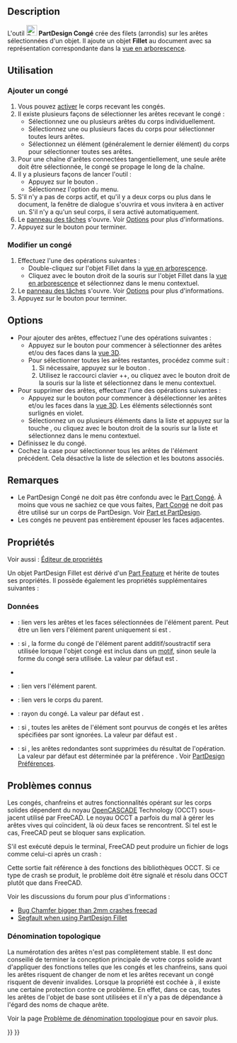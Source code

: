 <languages/>

{{Docnav/fr
|[[PartDesign_Boolean/fr|Opération booléenne]]
|[[PartDesign_Chamfer/fr|Chanfrein]]
|[[PartDesign_Workbench/fr|Atelier PartDesign]]
|IconL=PartDesign_Boolean.svg
|IconR=PartDesign_Chamfer.svg
|IconC=Workbench_PartDesign.svg
}}

{{GuiCommand/fr
|Name=PartDesign Fillet
|Name/fr=PartDesign Congé 
|MenuLocation=PartDesign → Appliquer une fonction d'habillage → Congé
|Workbenches=[[PartDesign_Workbench/fr|PartDesign]]
|SeeAlso=[[PartDesign_Chamfer/fr|PartDesign Chanfrein]]
}}

== Description ==

L'outil [[Image:PartDesign_Fillet.svg|24px]] '''PartDesign Congé''' crée des filets (arrondis) sur les arêtes sélectionnées d'un objet. Il ajoute un objet '''Fillet''' au document avec sa représentation correspondante dans la [[Tree_view/fr|vue en arborescence]].

<span id="Usage"></span>
== Utilisation ==

<span id="Add_a_fillet"></span>
=== Ajouter un congé ===

# Vous pouvez [[PartDesign_Body/fr#Statut_actif|activer]] le corps recevant les congés.
# Il existe plusieurs façons de sélectionner les arêtes recevant le congé :
#* Sélectionnez une ou plusieurs arêtes du corps individuellement.
#* Sélectionnez une ou plusieurs faces du corps pour sélectionner toutes leurs arêtes.
#* Sélectionnez un élément (généralement le dernier élément) du corps pour sélectionner toutes ses arêtes.
# Pour une chaîne d'arêtes connectées tangentiellement, une seule arête doit être sélectionnée, le congé se propage le long de la chaîne.
# Il y a plusieurs façons de lancer l'outil :
#* Appuyez sur le bouton {{Button|[[Image:PartDesign_Fillet.svg|16px]] [[PartDesign_Fillet/fr|Congé]]}}.
#* Sélectionnez l'option {{MenuCommand|PartDesign → Appliquer une fonction d'habillage → [[Image:PartDesign_Fillet.svg|16px]] Congé}} du menu.
# S'il n'y a pas de corps actif, et qu'il y a deux corps ou plus dans le document, la fenêtre de dialogue {{MenuCommand|Corps actif requis}} s'ouvrira et vous invitera à en activer un. S'il n'y a qu'un seul corps, il sera activé automatiquement.
# Le [[Task_panel/fr|panneau des tâches]] {{MenuCommand|Paramètres du congé}} s'ouvre. Voir [[#Options|Options]] pour plus d'informations.
# Appuyez sur le bouton {{Button|OK}} pour terminer.

<span id="Edit_a_fillet"></span>
=== Modifier un congé ===

# Effectuez l'une des opérations suivantes :
#* Double-cliquez sur l'objet Fillet dans la [[Tree_view/fr|vue en arborescence]].
#* Cliquez avec le bouton droit de la souris sur l'objet Fillet dans la [[Tree_view/fr|vue en arborescence]] et sélectionnez {{MenuCommand|Modifier le congé}} dans le menu contextuel.
# Le [[Task_panel/fr|panneau des tâches]] {{MenuCommand|Paramètres du congé}} s'ouvre. Voir [[#Options|Options]] pour plus d'informations.
# Appuyez sur le bouton {{Button|OK}} pour terminer.

==Options==

* Pour ajouter des arêtes, effectuez l'une des opérations suivantes :
** Appuyez sur le bouton {{Button|Ajouter}} pour commencer à sélectionner des arêtes et/ou des faces dans la [[3D_view/fr|vue 3D]].
** Pour sélectionner toutes les arêtes restantes, procédez comme suit :
**# Si nécessaire, appuyez sur le bouton {{Button|Ajouter}}.
**# Utilisez le raccourci clavier {{KEY|Ctrl}}+{{KEY|Shift}}+{{KEY|A}}, ou cliquez avec le bouton droit de la souris sur la liste et sélectionnez {{MenuCommand|Ajouter toutes les arêtes}} dans le menu contextuel.
* Pour supprimer des arêtes, effectuez l'une des opérations suivantes :
** Appuyez sur le bouton {{Button|Supprimer}} pour commencer à désélectionner les arêtes et/ou les faces dans la [[3D_view/fr|vue 3D]]. Les éléments sélectionnés sont surlignés en violet.
** Sélectionnez un ou plusieurs éléments dans la liste et appuyez sur la touche {{KEY|Suppr}}, ou cliquez avec le bouton droit de la souris sur la liste et sélectionnez {{MenuCommand|Supprimer}} dans le menu contextuel.
* Définissez le {{MenuCommand|Rayon}} du congé.
* Cochez la case {{MenuCommand|Ajouter toutes les arêtes}} pour sélectionner tous les arêtes de l'élément précédent. Cela désactive la liste de sélection et les boutons associés.

<span id="Notes"></span>
== Remarques ==

* Le PartDesign Congé ne doit pas être confondu avec le [[Part_Fillet/fr|Part Congé]]. À moins que vous ne sachiez ce que vous faites, [[Part_Fillet/fr|Part Congé]] ne doit pas être utilisé sur un corps de PartDesign. Voir [[Part_and_PartDesign/fr|Part et PartDesign]].
* Les congés ne peuvent pas entièrement épouser les faces adjacentes.

<span id="Properties"></span>
==Propriétés==

Voir aussi : [[Property_editor/fr|Éditeur de propriétés]]

Un objet PartDesign Fillet est dérivé d'un [[Part_Feature/fr|Part Feature]] et hérite de toutes ses propriétés. Il possède également les propriétés supplémentaires suivantes :

<span id="Data"></span>
===Données===

{{Properties_Title|Base}}

* {{PropertyData|Base|LinkSub}} : lien vers les arêtes et les faces sélectionnées de l'élément parent. Peut être un lien vers l'élément parent uniquement si {{PropertyData|Use All Edges}} est {{TRUE}}.
* {{PropertyData|Support Transform|Bool}} : si {{TRUE}}, la forme du congé de l'élément parent additif/soustractif sera utilisée lorsque l'objet congé est inclus dans un [[PartDesign_Workbench/fr#Outils_de_transformation|motif]], sinon seule la forme du congé sera utilisée. La valeur par défaut est {{FALSE}}.
* {{PropertyData|Add Sub Shape|PartShape|hidden}}
* {{PropertyData|Base Feature|Link|hidden}} : lien vers l'élément parent.
* {{PropertyData|_ Body|LinkHidden|hidden}} : lien vers le corps du parent.

{{Properties_Title|Fillet}}

* {{PropertyData|Radius|QuantityConstraint}} : rayon du congé. La valeur par défaut est {{value|1 mm}}.
* {{PropertyData|Use All Edges|Bool}} : si {{TRUE}}, toutes les arêtes de l'élément sont pourvus de congés et les arêtes spécifiées par {{PropertyData|Base}} sont ignorées. La valeur par défaut est {{FALSE}}.

{{Properties_Title|Part Design}}

* {{PropertyData|Refine|Bool}} : si {{TRUE}}, les arêtes redondantes sont supprimées du résultat de l'opération. La valeur par défaut est déterminée par la préférence {{MenuCommand|Affiner les modèles automatiquement après une opération sur une esquisse}}. Voir [[PartDesign_Preferences/fr#G.C3.A9n.C3.A9ral|PartDesign Préférences]].

<span id="Known_issues"></span>
== Problèmes connus ==

Les congés, chanfreins et autres fonctionnalités opérant sur les corps solides dépendent du noyau [[OpenCASCADE/fr|OpenCASCADE]] Technology (OCCT) sous-jacent utilisé par FreeCAD. Le noyau OCCT a parfois du mal à gérer les arêtes vives qui coïncident, là où deux faces se rencontrent. Si tel est le cas, FreeCAD peut se bloquer sans explication.

S'il est exécuté depuis le terminal, FreeCAD peut produire un fichier de logs comme celui-ci après un crash :

{{code|lang=text|code=
#1  0x7fff63d660ba in BRep_Tool::Curve(TopoDS_Edge const&, TopLoc_Location&, double&, double&) from /usr/lib/x86_64-linux-gnu/libTKBRep.so.7+0x2a
#2  0x7fff63d69546 in BRep_Tool::Curve(TopoDS_Edge const&, double&, double&) from /usr/lib/x86_64-linux-gnu/libTKBRep.so.7+0x46
#3  0x7fff71f4fef5 in ChFi3d_Builder::PerformIntersectionAtEnd(int) from /usr/lib/x86_64-linux-gnu/libTKFillet.so.7+0x3b05
#4  0x7fff71f58307 in ChFi3d_Builder::PerformOneCorner(int, bool) from /usr/lib/x86_64-linux-gnu/libTKFillet.so.7+0x1097
#5  0x7fff71ef6218 in ChFi3d_Builder::PerformFilletOnVertex(int) from /usr/lib/x86_64-linux-gnu/libTKFillet.so.7+0x4e8
#6  0x7fff71ef71d1 in ChFi3d_Builder::Compute() from /usr/lib/x86_64-linux-gnu/libTKFillet.so.7+0xe31
#7  0x7fff720ad7c3 in BRepFilletAPI_MakeChamfer::Build() from /usr/lib/x86_64-linux-gnu/libTKFillet.so.7+0x33
#8  0x7fff723be48e in PartDesign::Chamfer::execute() from /usr/lib/freecad-daily/lib/_PartDesign.so+0x60e
...
}}

Cette sortie fait référence à des fonctions des bibliothèques OCCT. Si ce type de crash se produit, le problème doit être signalé et résolu dans OCCT plutôt que dans FreeCAD.

Voir les discussions du forum pour plus d'informations :
*[https://forum.freecadweb.org/viewtopic.php?p=263818#p263818 Bug Chamfer bigger than 2mm crashes freecad]
*[https://forum.freecadweb.org/viewtopic.php?p=264827#p264827 Segfault when using PartDesign Fillet]

<span id="Topological_naming"></span>
=== Dénomination topologique === 

La numérotation des arêtes n'est pas complètement stable. Il est donc conseillé de terminer la conception principale de votre corps solide avant d'appliquer des fonctions telles que les congés et les chanfreins, sans quoi les arêtes risquent de changer de nom et les arêtes recevant un congé risquent de devenir invalides. Lorsque la propriété {{PropertyData|Use All Edges}} est cochée à {{TRUE}}, il existe une certaine protection contre ce problème. En effet, dans ce cas, toutes les arêtes de l'objet de base sont utilisées et il n'y a pas de dépendance à l'égard des noms de chaque arête.

Voir la page [[Topological_naming_problem/fr|Problème de dénomination topologique]] pour en savoir plus.


{{Docnav/fr
|[[PartDesign_Boolean/fr|Opération booléenne]]
|[[PartDesign_Chamfer/fr|Chanfrein]]
|[[PartDesign_Workbench/fr|Atelier PartDesign]]
|IconL=PartDesign_Boolean.svg
|IconR=PartDesign_Chamfer.svg
|IconC=Workbench_PartDesign.svg
}}

{{PartDesign Tools navi{{#translation:}}}}
{{Userdocnavi{{#translation:}}}}
